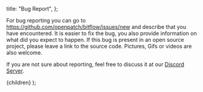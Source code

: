 
  title: "Bug Report",
};

For bug reporting you can go to https://github.com/openpatch/bitflow/issues/new
and describe that you have encountered. It is easier to fix the bug, you also
provide information on what did you expect to happen. If this bug is present in an
open source project, please leave a link to the source code. Pictures, Gifs or
videos are also welcome.

If you are not sure about reporting, feel free to discuss it at our [Discord
Server](https://discord.gg/dCMM4kV).

  <DocLayout meta={meta}>
    <Card>
      <CardContent>{children}</CardContent>
    </Card>
  </DocLayout>
);
